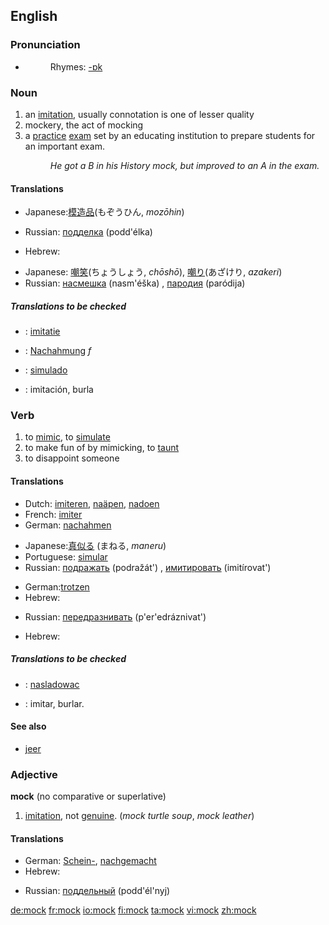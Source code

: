 ==English==

===Pronunciation===
*{{audio|en-us-mock.ogg|Audio (US)}}
*:Rhymes: [[Rhymes:English:-ɒk|-ɒk]]

=== Noun ===
{{en-noun}}
# an [[imitation]], usually connotation is one of lesser quality
# mockery, the act of mocking
# a [[practice]] [[exam]] set by an educating institution to prepare students for an important exam.
#: ''He got a B in his History mock, but improved to an A in the exam.''

==== Translations ====
{{trans-top|an imitation}}
*Japanese:[[模造品]](もぞうひん, ''mozōhin'')
{{trans-mid}}
*Russian: [[подделка]] (podd'élka) {{f}}
{{trans-bottom}}

{{trans-top|act of mocking}}
*Hebrew: {{he-translation|סניטה|snitá}} {{f}}
{{trans-mid}}
*Japanese: [[嘲笑]](ちょうしょう, ''chōshō''), [[嘲り]](あざけり, ''azakeri'')
*Russian: [[насмешка]] (nasm'éška) {{f}}, [[пародия]] (paródija) {{f}}
{{trans-bottom}}

{{trans-top|a school exam}}
{{trans-mid}}
{{trans-bottom}}

===== Translations to be checked =====
{{checktrans}}
*{{ttbc|Dutch}}: [[imitatie]]
*{{ttbc|German}}: [[Nachahmung]] ''f''
*{{ttbc|Portuguese}}: [[simulado]]
*{{ttbc|Spanish}}: imitación, burla

=== Verb ===
{{en-verb}}

# to [[mimic]], to [[simulate]]
# to make fun of by mimicking, to [[taunt]]
# to disappoint someone

==== Translations ====
{{trans-top|to mimic}}
*Dutch: [[imiteren]], [[naäpen]], [[nadoen]]
*French: [[imiter]]
*German: [[nachahmen]]
{{trans-mid}}
*Japanese:[[真似る]] (まねる, ''maneru'')
*Portuguese: [[simular]]
*Russian: [[подражать]] (podražát') {{impf}}, [[имитировать]] (imitírovat') {{impf}}
{{trans-bottom}}

{{trans-top|to taunt}}
*German:[[trotzen]]
*Hebrew: {{he-translation|לסנוט|lisnót}}
{{trans-mid}}
*Russian: [[передразнивать]] (p'er'edráznivat') {{impf}}
{{trans-bottom}}

{{trans-top|to disappoint someone}}
*Hebrew: {{he-translation|לאכזב|le`akhzév}}
{{trans-mid}}
{{trans-bottom}}

===== Translations to be checked =====
{{checktrans}}
*{{ttbc|Polish}}: [[nasladowac]]
*{{ttbc|Spanish}}: imitar, burlar.

==== See also ====
*[[jeer]]

=== Adjective ===
'''mock''' (no comparative or superlative)

# [[imitation]], not [[genuine]].  (''mock turtle soup'', ''mock leather'')

==== Translations ====
{{trans-top|imitation, not genuine}}
*German: [[Schein-]], [[nachgemacht]]
*Hebrew: {{he-translation|-דמה|-déme}}
{{trans-mid}}
*Russian: [[поддельный]] (podd'él'nyj) 
{{trans-bottom}}

[[de:mock]]
[[fr:mock]]
[[io:mock]]
[[fi:mock]]
[[ta:mock]]
[[vi:mock]]
[[zh:mock]]